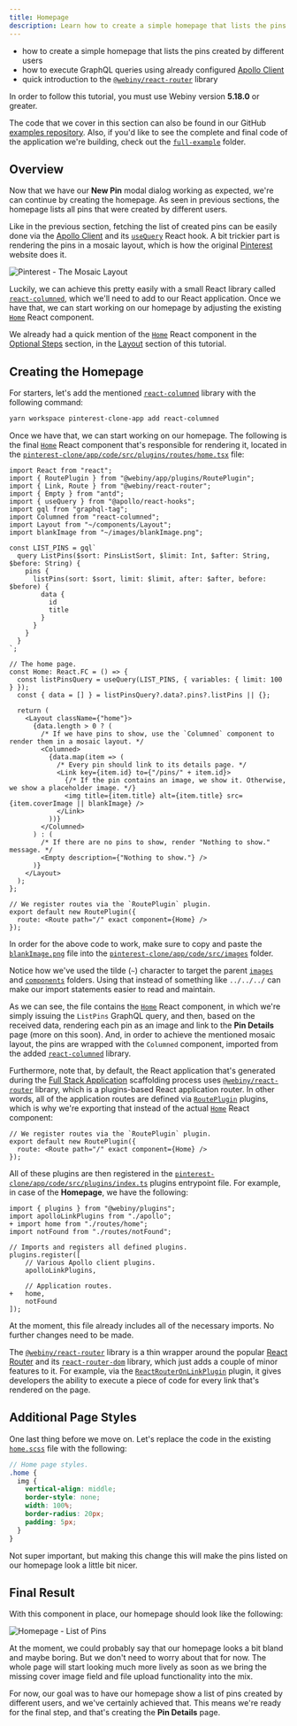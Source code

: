 ```yaml
---
title: Homepage
description: Learn how to create a simple homepage that lists the pins created by different users.
---
```



<Alert type="success" title="WHAT YOU’LL LEARN">

- how to create a simple homepage that lists the pins created by different users
- how to execute GraphQL queries using already configured [Apollo Client](https://www.apollographql.com/docs/react/v2)
- quick introduction to the [`@webiny/react-router`](https://github.com/webiny/webiny-js/tree/next/packages/react-router) library

</Alert>

<Alert type="info" title="Can I use this?">

In order to follow this tutorial, you must use Webiny version **5.18.0** or greater.

</Alert>

<Alert type="info">

The code that we cover in this section can also be found in our GitHub [examples repository](https://github.com/webiny/webiny-examples/tree/master/create-custom-application/04-react-application/04-homepage). Also, if you'd like to see the complete and final code of the application we're building, check out the [`full-example`](https://github.com/webiny/webiny-examples/tree/master/create-custom-application/full-example) folder.

</Alert>

## Overview

Now that we have our **New Pin** modal dialog working as expected, we're can continue by creating the homepage. As seen in previous sections, the homepage lists all pins that were created by different users.

Like in the previous section, fetching the list of created pins can be easily done via the [Apollo Client](https://www.apollographql.com/docs/react/v2/) and its [`useQuery`](https://www.apollographql.com/docs/react/v2/data/queries/#executing-a-query) React hook. A bit trickier part is rendering the pins in a mosaic layout, which is how the original [Pinterest](https://www.pinterest.com/) website does it.

![Pinterest - The Mosaic Layout](./assets/homepage/pinterest-mosaic-layout.png)

Luckily, we can achieve this pretty easily with a small React library called [`react-columned`](https://www.npmjs.com/package/react-columned), which we'll need to add to our React application. Once we have that, we can start working on our homepage by adjusting the existing [`Home`](https://github.com/webiny/webiny-examples/blob/master/create-custom-application/04-react-application/04-homepage/pinterest-clone/app/code/src/plugins/routes/home.tsx#L25) React component.

<Alert type="info">

We already had a quick mention of the [`Home`](https://github.com/webiny/webiny-examples/blob/master/create-custom-application/04-react-application/02-layout/pinterest-clone/app/code/src/plugins/routes/home.tsx#L7) React component in the [Optional Steps](/docs/{version}/custom-app-tutorial/react-application/layout#optional-steps) section, in the [Layout](/docs/{version}/custom-app-tutorial/react-application/layout) section of this tutorial.

</Alert>

## Creating the Homepage

For starters, let's add the mentioned [`react-columned`](https://www.npmjs.com/package/react-columned) library with the following command:

```bash
yarn workspace pinterest-clone-app add react-columned
```

Once we have that, we can start working on our homepage. The following is the final [`Home`](https://github.com/webiny/webiny-examples/blob/master/create-custom-application/04-react-application/04-homepage/pinterest-clone/app/code/src/plugins/routes/home.tsx#L25) React component that's responsible for rendering it, located in the [`pinterest-clone/app/code/src/plugins/routes/home.tsx`](https://github.com/webiny/webiny-examples/blob/master/create-custom-application/04-react-application/04-homepage/pinterest-clone/app/code/src/plugins/routes/home.tsx) file:

```tsx pinterest-clone/app/code/src/plugins/routes/home.tsx
import React from "react";
import { RoutePlugin } from "@webiny/app/plugins/RoutePlugin";
import { Link, Route } from "@webiny/react-router";
import { Empty } from "antd";
import { useQuery } from "@apollo/react-hooks";
import gql from "graphql-tag";
import Columned from "react-columned";
import Layout from "~/components/Layout";
import blankImage from "~/images/blankImage.png";

const LIST_PINS = gql`
  query ListPins($sort: PinsListSort, $limit: Int, $after: String, $before: String) {
    pins {
      listPins(sort: $sort, limit: $limit, after: $after, before: $before) {
        data {
          id
          title
        }
      }
    }
  }
`;

// The home page.
const Home: React.FC = () => {
  const listPinsQuery = useQuery(LIST_PINS, { variables: { limit: 100 } });
  const { data = [] } = listPinsQuery?.data?.pins?.listPins || {};

  return (
    <Layout className={"home"}>
      {data.length > 0 ? (
        /* If we have pins to show, use the `Columned` component to render them in a mosaic layout. */
        <Columned>
          {data.map(item => (
            /* Every pin should link to its details page. */
            <Link key={item.id} to={"/pins/" + item.id}>
              {/* If the pin contains an image, we show it. Otherwise, we show a placeholder image. */}
              <img title={item.title} alt={item.title} src={item.coverImage || blankImage} />
            </Link>
          ))}
        </Columned>
      ) : (
        /* If there are no pins to show, render "Nothing to show." message. */
        <Empty description={"Nothing to show."} />
      )}
    </Layout>
  );
};

// We register routes via the `RoutePlugin` plugin.
export default new RoutePlugin({
  route: <Route path="/" exact component={Home} />
});
```

<Alert type="info">

In order for the above code to work, make sure to copy and paste the [`blankImage.png`](https://github.com/webiny/webiny-examples/blob/master/create-custom-application/04-react-application/04-homepage/pinterest-clone/app/code/src/images/blankImage.png) file into the [`pinterest-clone/app/code/src/images`](https://github.com/webiny/webiny-examples/blob/master/create-custom-application/04-react-application/04-homepage/pinterest-clone/app/code/src/images) folder.

</Alert>

<Alert type="success">

Notice how we've used the tilde (`~`) character to target the parent [`images`](https://github.com/webiny/webiny-examples/tree/master/create-custom-application/04-react-application/04-homepage/pinterest-clone/app/code/src/images) and [`components`](https://github.com/webiny/webiny-examples/tree/master/create-custom-application/04-react-application/04-homepage/pinterest-clone/app/code/src/components) folders. Using that instead of something like `../../../` can make our import statements easier to read and maintain.

</Alert>

As we can see, the file contains the [`Home`](https://github.com/webiny/webiny-examples/blob/master/create-custom-application/04-react-application/04-homepage/pinterest-clone/app/code/src/plugins/routes/home.tsx#L25) React component, in which we're simply issuing the `ListPins` GraphQL query, and then, based on the received data, rendering each pin as an image and link to the **Pin Details** page (more on this soon). And, in order to achieve the mentioned mosaic layout, the pins are wrapped with the `Columned` component, imported from the added [`react-columned`](https://www.npmjs.com/package/react-columned) library.

Furthermore, note that, by default, the React application that's generated during the [Full Stack Application](/docs/{version}/core-development-concepts/scaffolding/full-stack-application) scaffolding process uses [`@webiny/react-router`](https://github.com/webiny/webiny-js/tree/next/packages/react-router) library, which is a plugins-based React application router. In other words, all of the application routes are defined via [`RoutePlugin`](https://github.com/webiny/webiny-js/blob/v5.18.0/packages/app/src/plugins/RoutePlugin.tsx#L8) plugins, which is why we're exporting that instead of the actual [`Home`](https://github.com/webiny/webiny-examples/blob/master/create-custom-application/04-react-application/04-homepage/pinterest-clone/app/code/src/plugins/routes/home.tsx#L25) React component:

```tsx pinterest-clone/app/code/src/plugins/routes/home.tsx
// We register routes via the `RoutePlugin` plugin.
export default new RoutePlugin({
  route: <Route path="/" exact component={Home} />
});
```

All of these plugins are then registered in the [`pinterest-clone/app/code/src/plugins/index.ts`](https://github.com/webiny/webiny-examples/blob/master/create-custom-application/04-react-application/04-homepage/pinterest-clone/app/code/src/plugins/index.ts) plugins entrypoint file. For example, in case of the **Homepage**, we have the following:

```diff-js pinterest-clone/app/code/src/plugins/index.ts
import { plugins } from "@webiny/plugins";
import apolloLinkPlugins from "./apollo";
+ import home from "./routes/home";
import notFound from "./routes/notFound";

// Imports and registers all defined plugins.
plugins.register([
    // Various Apollo client plugins.
    apolloLinkPlugins,

    // Application routes.
+   home,
    notFound
]);
```

<Alert type="info">

At the moment, this file already includes all of the necessary imports. No further changes need to be made.

</Alert>

<Alert type="info">

The [`@webiny/react-router`](https://www.npmjs.com/package/@webiny/react-router) library is a thin wrapper around the popular [React Router](https://www.npmjs.com/package/react-router) and its [`react-router-dom`](https://www.npmjs.com/package/react-router-dom) library, which just adds a couple of minor features to it. For example, via the [`ReactRouterOnLinkPlugin`](https://github.com/webiny/webiny-js/blob/next/packages/react-router/src/types.ts#L4) plugin, it gives developers the ability to execute a piece of code for every link that's rendered on the page.

</Alert>

## Additional Page Styles

One last thing before we move on. Let's replace the code in the existing [`home.scss`](https://github.com/webiny/webiny-examples/blob/master/create-custom-application/04-react-application/04-homepage/pinterest-clone/app/code/src/styles/home.scss) file with the following:

```scss
// Home page styles.
.home {
  img {
    vertical-align: middle;
    border-style: none;
    width: 100%;
    border-radius: 20px;
    padding: 5px;
  }
}
```

Not super important, but making this change this will make the pins listed on our homepage look a little bit nicer.

## Final Result

With this component in place, our homepage should look like the following:

![Homepage - List of Pins](./assets/homepage/homepage.png)

At the moment, we could probably say that our homepage looks a bit bland and maybe boring. But we don't need to worry about that for now. The whole page will start looking much more lively as soon as we bring the missing cover image field and file upload functionality into the mix.

For now, our goal was to have our homepage show a list of pins created by different users, and we've certainly achieved that. This means we're ready for the final step, and that's creating the **Pin Details** page.
